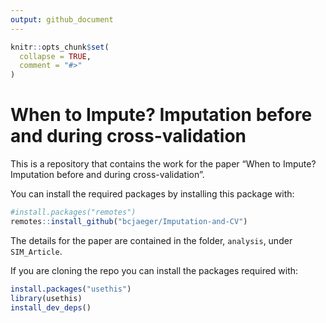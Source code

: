 ```yaml
---
output: github_document
---
```


<!-- README.md is generated from README.Rmd. Please edit that file -->

```r
knitr::opts_chunk$set(
  collapse = TRUE,
  comment = "#>"
)
```

# When to Impute? Imputation before and during cross-validation

<!-- badges: start -->
<!-- badges: end -->

This is a repository that contains the work for the paper "When to Impute? Imputation before and during cross-validation".

You can install the required packages by installing this package with:

```r
#install.packages("remotes")
remotes::install_github("bcjaeger/Imputation-and-CV")
```

The details for the paper are contained in the folder, `analysis`, under `SIM_Article`.

If you are cloning the repo you can install the packages required with:

```r
install.packages("usethis")
library(usethis)
install_dev_deps()
```



